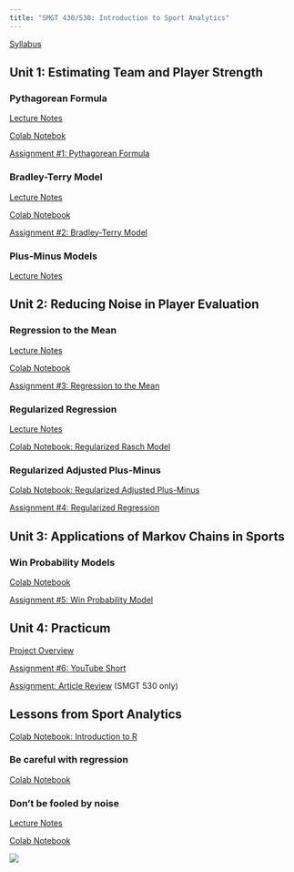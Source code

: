 ```yaml
---
title: "SMGT 430/530: Introduction to Sport Analytics"
---
```


[Syllabus](syllabus/latest.pdf){target="_blank"}


## Unit 1: Estimating Team and Player Strength

### Pythagorean Formula

[Lecture Notes](lecture/pythagorean_formula.pdf){target="_blank"}

[Colab Notebok](https://colab.research.google.com/drive/1qmyQF6ilN4mwtNAQOwtz1xgY8Wl3q48q){target="_blank"}

[Assignment #1: Pythagorean Formula](assignment/pythagorean_formula.pdf){target="_blank"}

### Bradley-Terry Model

[Lecture Notes](lecture/bradley_terry_model.pdf){target="_blank"}

[Colab Notebook](https://colab.research.google.com/drive/1nHK7E_6GXk_alOoMl3AL0SlxsxaCWq3b){target="_blank"}

[Assignment #2: Bradley-Terry Model](assignment/bradley_terry.pdf){target="_blank"}

### Plus-Minus Models

[Lecture Notes](lecture/plus_minus_models.pdf){target="_blank"}




## Unit 2: Reducing Noise in Player Evaluation

### Regression to the Mean

[Lecture Notes](lecture/regression_to_the_mean.pdf){target="_blank"}

[Colab Notebook](https://colab.research.google.com/drive/1y06VvXEj2ejdotwuLrVXFfkAKdW2lgOa){target="_blank"}

[Assignment #3: Regression to the Mean](assignment/2.pdf){target="_blank"}

### Regularized Regression

[Lecture Notes](lecture/regularized_regression.pdf){target="_blank"}

[Colab Notebook: Regularized Rasch Model](https://colab.research.google.com/drive/1-gOm05FhWTH1l0FJmqFGgQevBbM3WxyE){target="_blank"}

### Regularized Adjusted Plus-Minus

[Colab Notebook: Regularized Adjusted Plus-Minus](https://colab.research.google.com/drive/1bOJJPkNZ6gps0Qan6Wn_i_M9uIYOdTYd){target="_blank"}

[Assignment #4: Regularized Regression](assignment/5.pdf){target="_blank"}


## Unit 3: Applications of Markov Chains in Sports

### Win Probability Models

[Colab Notebook](https://colab.research.google.com/drive/130szYABIinDc9lcnwBgExS6Evhz0_pAP){target="_blank"}

[Assignment #5: Win Probability Model](assignment/6.pdf){target="_blank"}


## Unit 4: Practicum

[Project Overview](assignment/project.pdf){target="_blank"}

[Assignment #6: YouTube Short](assignment/7.pdf){target="_blank"}

[Assignment: Article Review](assignment/article_review.pdf){target="_blank"} (SMGT 530 only)


## Lessons from Sport Analytics

[Colab Notebook: Introduction to R](https://colab.research.google.com/drive/1sLJA9radwdvLjE2bw_mURiNLw-PvNgBg){target="_blank"}

### Be careful with regression

[Colab Notebook](https://colab.research.google.com/drive/182F7iWSPJP2umxfQ74zt8-pPtVhbaHuF){target="_blank"}

### Don't be fooled by noise

[Lecture Notes](lecture/dont_be_fooled_by_noise.pdf){target="_blank"}

[Colab Notebook](https://colab.research.google.com/drive/1zdEslpU8Y-3gtnrHgOJA6n87BvS2i1cH){target="_blank"}

![](concept_map.png)
